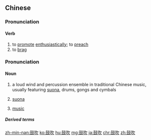 ==Chinese==
{{zh-forms|lit=drumming and blowing}}

===Pronunciation===
{{zh-pron
|m=gǔchuī
|c=gu2 ceoi1
|mn=kó͘-chhui
|h=pfs=kú-chhôi
|cat=v
}}

====Verb====
{{zh-verb}}

# to [[promote]] [[enthusiastically]]; to [[preach]]
# to [[brag]]

===Pronunciation===
{{zh-pron
|m=gǔchuī,gǔchuì,2nb=variant in Taiwan
|c=gu2 ceoi3,gu2 ceoi1
|mn=xm,tp,mg,hc:kó͘-chhe/qz,lk,sx,km,hc:kó͘-chher/zz,yl,tn,kh,tc:kó͘-chhoe
|cat=n
}}

====Noun====
{{zh-noun}}

# a loud wind and percussion ensemble in traditional Chinese music, usually featuring [[suona]], drums, gongs and cymbals
# {{lb|zh|Min Nan}} [[suona]] {{gloss|a type of woodwind instrument}}
# {{lb|zh|literary}} [[music]]

=====Derived terms=====
{{zh-der|鼓吹樂}}

{{zh-cat|Advanced|Music|Musical instruments}}

[[zh-min-nan:鼓吹]]
[[ko:鼓吹]]
[[hu:鼓吹]]
[[mg:鼓吹]]
[[ja:鼓吹]]
[[chr:鼓吹]]
[[zh:鼓吹]]